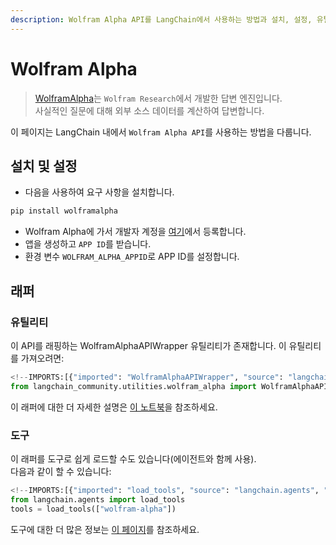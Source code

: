 ```yaml
---
description: Wolfram Alpha API를 LangChain에서 사용하는 방법과 설치, 설정, 유틸리티 및 도구에 대한 정보를 제공합니다.
---
```


# Wolfram Alpha

> [WolframAlpha](https://en.wikipedia.org/wiki/WolframAlpha)는 `Wolfram Research`에서 개발한 답변 엔진입니다.  
사실적인 질문에 대해 외부 소스 데이터를 계산하여 답변합니다.

이 페이지는 LangChain 내에서 `Wolfram Alpha API`를 사용하는 방법을 다룹니다.

## 설치 및 설정
- 다음을 사용하여 요구 사항을 설치합니다.  
```bash
pip install wolframalpha
```
  
- Wolfram Alpha에 가서 개발자 계정을 [여기](https://developer.wolframalpha.com/)에서 등록합니다.  
- 앱을 생성하고 `APP ID`를 받습니다.  
- 환경 변수 `WOLFRAM_ALPHA_APPID`로 APP ID를 설정합니다.

## 래퍼

### 유틸리티

이 API를 래핑하는 WolframAlphaAPIWrapper 유틸리티가 존재합니다. 이 유틸리티를 가져오려면:  
```python
<!--IMPORTS:[{"imported": "WolframAlphaAPIWrapper", "source": "langchain_community.utilities.wolfram_alpha", "docs": "https://api.python.langchain.com/en/latest/utilities/langchain_community.utilities.wolfram_alpha.WolframAlphaAPIWrapper.html", "title": "Wolfram Alpha"}]-->
from langchain_community.utilities.wolfram_alpha import WolframAlphaAPIWrapper
```
  

이 래퍼에 대한 더 자세한 설명은 [이 노트북](/docs/integrations/tools/wolfram_alpha)을 참조하세요.

### 도구

이 래퍼를 도구로 쉽게 로드할 수도 있습니다(에이전트와 함께 사용).  
다음과 같이 할 수 있습니다:  
```python
<!--IMPORTS:[{"imported": "load_tools", "source": "langchain.agents", "docs": "https://api.python.langchain.com/en/latest/agent_toolkits/langchain_community.agent_toolkits.load_tools.load_tools.html", "title": "Wolfram Alpha"}]-->
from langchain.agents import load_tools
tools = load_tools(["wolfram-alpha"])
```
  

도구에 대한 더 많은 정보는 [이 페이지](/docs/how_to/tools_builtin)를 참조하세요.